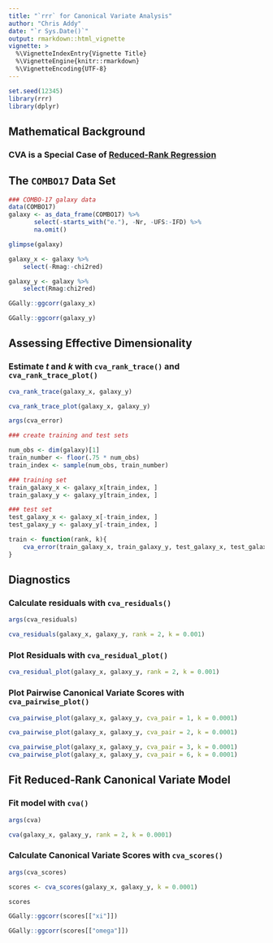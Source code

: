 ```yaml
---
title: "`rrr` for Canonical Variate Analysis"
author: "Chris Addy"
date: "`r Sys.Date()`"
output: rmarkdown::html_vignette
vignette: >
  %\VignetteIndexEntry{Vignette Title}
  %\VignetteEngine{knitr::rmarkdown}
  %\VignetteEncoding{UTF-8}
---
```

 
```r
set.seed(12345)
library(rrr)
library(dplyr)
```

## Mathematical Background

### CVA is a Special Case of [Reduced-Rank Regression](rrr.html)

## The `COMBO17` Data Set

```r
### COMBO-17 galaxy data
data(COMBO17)
galaxy <- as_data_frame(COMBO17) %>%
       select(-starts_with("e."), -Nr, -UFS:-IFD) %>%
       na.omit()

glimpse(galaxy)
```

```r
galaxy_x <- galaxy %>%
	select(-Rmag:-chi2red)

galaxy_y <- galaxy %>%
	select(Rmag:chi2red)
```

```r
GGally::ggcorr(galaxy_x)
```

```r
GGally::ggcorr(galaxy_y)
```

## Assessing Effective Dimensionality

### Estimate $t$ and $k$ with `cva_rank_trace()` and `cva_rank_trace_plot()`

```r
cva_rank_trace(galaxy_x, galaxy_y)
```

```r
cva_rank_trace_plot(galaxy_x, galaxy_y)
```

```r
args(cva_error)
```

```r
### create training and test sets

num_obs <- dim(galaxy)[1]
train_number <- floor(.75 * num_obs)
train_index <- sample(num_obs, train_number)

### training set
train_galaxy_x <- galaxy_x[train_index, ]
train_galaxy_y <- galaxy_y[train_index, ]

### test set
test_galaxy_x <- galaxy_x[-train_index, ]
test_galaxy_y <- galaxy_y[-train_index, ]
```

```r
train <- function(rank, k){
	cva_error(train_galaxy_x, train_galaxy_y, test_galaxy_x, test_galaxy_y, rank, type = "cov", k)
}
```

## Diagnostics

### Calculate residuals with `cva_residuals()`

```r
args(cva_residuals)
```

```r
cva_residuals(galaxy_x, galaxy_y, rank = 2, k = 0.001)
```

### Plot Residuals with `cva_residual_plot()`

```r
cva_residual_plot(galaxy_x, galaxy_y, rank = 2, k = 0.001)
```

### Plot Pairwise Canonical Variate Scores with `cva_pairwise_plot()`

```r
cva_pairwise_plot(galaxy_x, galaxy_y, cva_pair = 1, k = 0.0001)

cva_pairwise_plot(galaxy_x, galaxy_y, cva_pair = 2, k = 0.0001)
```

```r
cva_pairwise_plot(galaxy_x, galaxy_y, cva_pair = 3, k = 0.0001)
cva_pairwise_plot(galaxy_x, galaxy_y, cva_pair = 6, k = 0.0001)
```

## Fit Reduced-Rank Canonical Variate Model

### Fit model with `cva()`

```r
args(cva)
```

```r
cva(galaxy_x, galaxy_y, rank = 2, k = 0.0001)
```

### Calculate Canonical Variate Scores with `cva_scores()`

```r
args(cva_scores)
```

```r
scores <- cva_scores(galaxy_x, galaxy_y, k = 0.0001)

scores
```

```r
GGally::ggcorr(scores[["xi"]])
```

```r
GGally::ggcorr(scores[["omega"]])
```